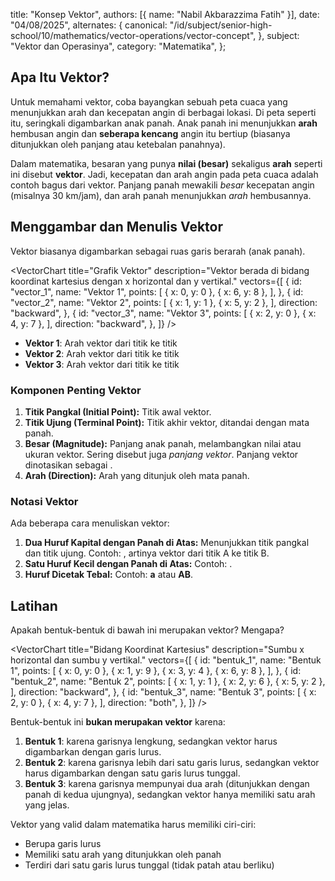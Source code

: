 
  title: "Konsep Vektor",
  authors: [{ name: "Nabil Akbarazzima Fatih" }],
  date: "04/08/2025",
  alternates: {
    canonical:
      "/id/subject/senior-high-school/10/mathematics/vector-operations/vector-concept",
  },
  subject: "Vektor dan Operasinya",
  category: "Matematika",
};

## Apa Itu Vektor?

Untuk memahami vektor, coba bayangkan sebuah peta cuaca yang menunjukkan arah dan kecepatan angin di berbagai lokasi. Di peta seperti itu, seringkali digambarkan anak panah. Anak panah ini menunjukkan **arah** hembusan angin dan **seberapa kencang** angin itu bertiup (biasanya ditunjukkan oleh panjang atau ketebalan panahnya).

Dalam matematika, besaran yang punya **nilai (besar)** sekaligus **arah** seperti ini disebut **vektor**. Jadi, kecepatan dan arah angin pada peta cuaca adalah contoh bagus dari vektor. Panjang panah mewakili _besar_ kecepatan angin (misalnya 30 km/jam), dan arah panah menunjukkan _arah_ hembusannya.

## Menggambar dan Menulis Vektor

Vektor biasanya digambarkan sebagai ruas garis berarah (anak panah).

<VectorChart
  title="Grafik Vektor"
  description="Vektor berada di bidang koordinat kartesius dengan x horizontal dan y vertikal."
  vectors={[
    {
      id: "vector_1",
      name: "Vektor 1",
      points: [
        { x: 0, y: 0 },
        { x: 6, y: 8 },
      ],
    },
    {
      id: "vector_2",
      name: "Vektor 2",
      points: [
        { x: 1, y: 1 },
        { x: 5, y: 2 },
      ],
      direction: "backward",
    },
    {
      id: "vector_3",
      name: "Vektor 3",
      points: [
        { x: 2, y: 0 },
        { x: 4, y: 7 },
      ],
      direction: "backward",
    },
  ]}
/>

- **Vektor 1**: Arah vektor dari titik <InlineMath math="(0, 0)" /> ke titik <InlineMath math="(6, 8)" />
- **Vektor 2**: Arah vektor dari titik <InlineMath math="(5, 2)" /> ke titik <InlineMath math="(1, 1)" />
- **Vektor 3**: Arah vektor dari titik <InlineMath math="(4, 7)" /> ke titik <InlineMath math="(2, 0)" />

### Komponen Penting Vektor

1.  **Titik Pangkal (Initial Point):** Titik awal vektor.
2.  **Titik Ujung (Terminal Point):** Titik akhir vektor, ditandai dengan mata panah.
3.  **Besar (Magnitude):** Panjang anak panah, melambangkan nilai atau ukuran vektor. Sering disebut juga _panjang vektor_. Panjang vektor <InlineMath math="\overrightarrow{AB}" /> dinotasikan sebagai <InlineMath math="|\overrightarrow{AB}|" />.
4.  **Arah (Direction):** Arah yang ditunjuk oleh mata panah.

### Notasi Vektor

Ada beberapa cara menuliskan vektor:

1.  **Dua Huruf Kapital dengan Panah di Atas:** Menunjukkan titik pangkal dan titik ujung. Contoh: <InlineMath math="\overrightarrow{AB}" />, artinya vektor dari titik A ke titik B.
2.  **Satu Huruf Kecil dengan Panah di Atas:** Contoh: <InlineMath math="\vec{a}" />.
3.  **Huruf Dicetak Tebal:** Contoh: **a** atau **AB**.

## Latihan

Apakah bentuk-bentuk di bawah ini merupakan vektor? Mengapa?

<VectorChart
  title="Bidang Koordinat Kartesius"
  description="Sumbu x horizontal dan sumbu y vertikal."
  vectors={[
    {
      id: "bentuk_1",
      name: "Bentuk 1",
      points: [
        { x: 0, y: 0 },
        { x: 1, y: 9 },
        { x: 3, y: 4 },
        { x: 6, y: 8 },
      ],
    },
    {
      id: "bentuk_2",
      name: "Bentuk 2",
      points: [
        { x: 1, y: 1 },
        { x: 2, y: 6 },
        { x: 5, y: 2 },
      ],
      direction: "backward",
    },
    {
      id: "bentuk_3",
      name: "Bentuk 3",
      points: [
        { x: 2, y: 0 },
        { x: 4, y: 7 },
      ],
      direction: "both",
    },
  ]}
/>

Bentuk-bentuk ini **bukan merupakan vektor** karena:

1. **Bentuk 1**: karena garisnya lengkung, sedangkan vektor harus digambarkan dengan garis lurus.
2. **Bentuk 2**: karena garisnya lebih dari satu garis lurus, sedangkan vektor harus digambarkan dengan satu garis lurus tunggal.
3. **Bentuk 3**: karena garisnya mempunyai dua arah (ditunjukkan dengan panah di kedua ujungnya), sedangkan vektor hanya memiliki satu arah yang jelas.

Vektor yang valid dalam matematika harus memiliki ciri-ciri:

- Berupa garis lurus
- Memiliki satu arah yang ditunjukkan oleh panah
- Terdiri dari satu garis lurus tunggal (tidak patah atau berliku)
